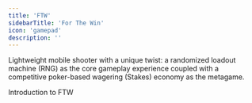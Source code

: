 ```yaml
---
title: 'FTW'
sidebarTitle: 'For The Win'
icon: 'gamepad'
description: ''
---
```

Lightweight mobile shooter with a unique twist: a randomized loadout machine (RNG) as the core gameplay experience coupled with a competitive poker-based wagering (Stakes) economy as the metagame.

  <Card title="Game Overview" icon="joystick" href="overview-ftw">
  Introduction to FTW
  </Card>
<CardGroup cols={4}>
    <Card title="Custom Lobbies" icon="crown" href="ftw-gameplay">
  </Card>
    <Card title="Tournaments" icon="spinner" href="tournaments">
  </Card>
    <Card title="Clans" icon="circle-plus" href="clans">
  </Card>
    <Card title="Wagering" icon="bullseye-arrow" href="wagering">
  </Card>
</CardGroup>